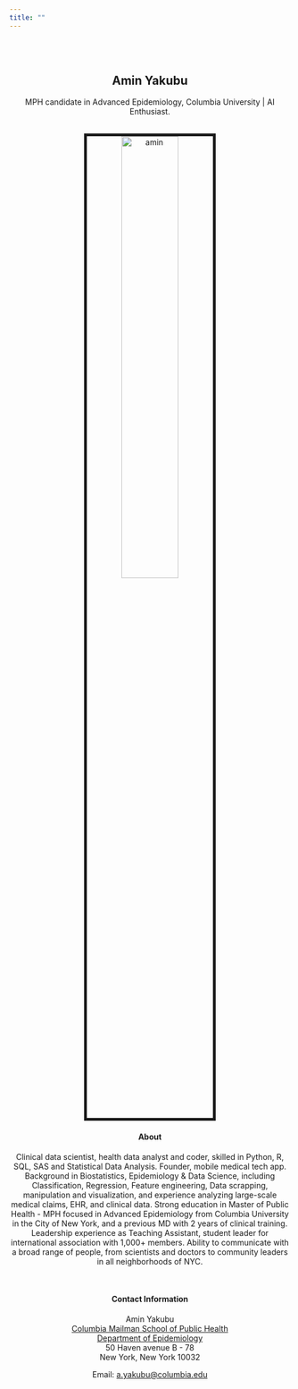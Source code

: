 ```yaml
---
title: ""
---
```

<br>
</br>
<center>

## Amin Yakubu

<head>
<link rel="stylesheet" href="styles.css" type="text/css">
<link rel="stylesheet" href="academicons/css/academicons.min.css"/>
 <link rel="shortcut icon" href="pepper5.ico" /> </head>

MPH candidate in Advanced Epidemiology, Columbia University | AI Enthusiast.<br>


<br><img src="images/amin.jpg" alt="amin" style="width:45%; border:5px solid"><br>


#### About

Clinical data scientist, health data analyst and coder, skilled in Python, R, SQL, SAS and Statistical Data Analysis. Founder, mobile medical tech app. Background in Biostatistics, Epidemiology & Data Science, including Classification, Regression, Feature engineering, Data scrapping, manipulation and visualization, and experience analyzing large-scale medical claims, EHR, and clinical data. Strong education in Master of Public Health - MPH focused in Advanced Epidemiology from Columbia University in the City of New York, and a previous MD with 2 years of clinical training. Leadership experience as Teaching Assistant, student leader for international association with 1,000+ members. Ability to communicate with a broad range of people, from scientists and doctors to community leaders in all neighborhoods of NYC.

<br>

#### Contact Information

Amin Yakubu <br>
[Columbia Mailman School of Public Health](http://www.mailman.columbia.edu/) <br>
[Department of Epidemiology](http://www.mailman.columbia.edu/academic-departments/epidemiology)  
50 Haven avenue B - 78  
New York, New York 10032  

Email: [a.yakubu@columbia.edu](mailto:a.yakubu@columbia.edu)  

</center>